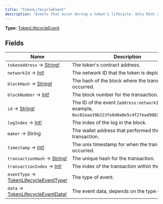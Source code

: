 ```yaml
---
title: "TokenLifecycleEvent"
description: "Events that occur during a token's lifecycle. Only Mint and Burn events right now."
---
```


**Type:** [TokenLifecycleEvent](/api-reference/types/tokenlifecycleevent)

## Fields

| Name | Description |
|------|-------------|
| `tokenAddress` → [String!](/api-reference/types/string) | The token's contract address. |
| `networkId` → [Int!](/api-reference/types/int) | The network ID that the token is deployed on. |
| `blockHash` → [String!](/api-reference/types/string) | The hash of the block where the transaction occurred. |
| `blockNumber` → [Int!](/api-reference/types/int) | The block number for the transaction. |
| `id` → [String!](/api-reference/types/string) | The ID of the event (`address:networkId`). For example, `0xc02aaa39b223fe8d0a0e5c4f27ead9083c756cc2:1`. |
| `logIndex` → [Int!](/api-reference/types/int) | The index of the log in the block. |
| `maker` → String | The wallet address that performed the transaction. |
| `timestamp` → [Int!](/api-reference/types/int) | The unix timestamp for when the transaction occurred. |
| `transactionHash` → [String!](/api-reference/types/string) | The unique hash for the transaction. |
| `transactionIndex` → [Int!](/api-reference/types/int) | The index of the transaction within the block. |
| `eventType` → [TokenLifecycleEventType!](/api-reference/types/tokenlifecycleeventtype) | The type of event. |
| `data` → [TokenLifecycleEventData!](/api-reference/types/tokenlifecycleeventdata) | The event data, depends on the type of event |

